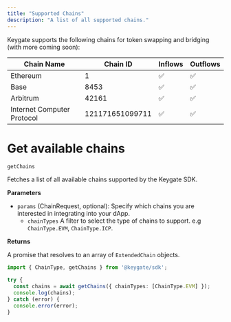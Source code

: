 ```yaml
---
title: "Supported Chains"
description: "A list of all supported chains."
---
```


Keygate supports the following chains for token swapping and bridging (with more coming soon):

| Chain Name                 | Chain ID        | Inflows | Outflows |
| -------------------------- | --------------- | ------- | -------- |
| Ethereum                   | 1               | ✅       | ✅        |
| Base                       | 8453            | ✅       | ✅        |
| Arbitrum                   | 42161           | ✅       | ✅        |
| Internet Computer Protocol | 121171651099711 | ✅       | ✅        |

# **Get available chains**

`getChains`

Fetches a list of all available chains supported by the Keygate SDK.

**Parameters**

- `params` (ChainRequest, optional): Specify which chains you are interested in integrating into your dApp.
  - `chainTypes` A filter to select the type of chains to support. e.g `ChainType.EVM`, `ChainType.ICP`. 

**Returns**

A promise that resolves to an array of `ExtendedChain` objects.

```typescript
import { ChainType, getChains } from '@keygate/sdk';

try {
  const chains = await getChains({ chainTypes: [ChainType.EVM] });
  console.log(chains);
} catch (error) {
  console.error(error);
}
```